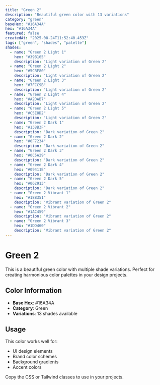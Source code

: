 ```yaml
---
title: "Green 2"
description: "Beautiful green color with 13 variations"
category: "green"
baseHex: "#16A34A"
hex: "#16A34A"
featured: false
createdAt: "2025-08-24T11:52:40.453Z"
tags: ["green", "shades", "palette"]
shades:
  - name: "Green 2 Light 1"
    hex: "#39B165"
    description: "Light variation of Green 2"
  - name: "Green 2 Light 2"
    hex: "#5CBF80"
    description: "Light variation of Green 2"
  - name: "Green 2 Light 3"
    hex: "#7FCC9B"
    description: "Light variation of Green 2"
  - name: "Green 2 Light 4"
    hex: "#A2DAB7"
    description: "Light variation of Green 2"
  - name: "Green 2 Light 5"
    hex: "#C5E8D2"
    description: "Light variation of Green 2"
  - name: "Green 2 Dark 1"
    hex: "#138B3F"
    description: "Dark variation of Green 2"
  - name: "Green 2 Dark 2"
    hex: "#0F7234"
    description: "Dark variation of Green 2"
  - name: "Green 2 Dark 3"
    hex: "#0C5A29"
    description: "Dark variation of Green 2"
  - name: "Green 2 Dark 4"
    hex: "#09411E"
    description: "Dark variation of Green 2"
  - name: "Green 2 Dark 5"
    hex: "#062913"
    description: "Dark variation of Green 2"
  - name: "Green 2 Vibrant 1"
    hex: "#18B351"
    description: "Vibrant variation of Green 2"
  - name: "Green 2 Vibrant 2"
    hex: "#1AC459"
    description: "Vibrant variation of Green 2"
  - name: "Green 2 Vibrant 3"
    hex: "#1DD460"
    description: "Vibrant variation of Green 2"
---
```


# Green 2

This is a beautiful green color with multiple shade variations. Perfect for creating harmonious color palettes in your design projects.

## Color Information

- **Base Hex**: #16A34A
- **Category**: Green
- **Variations**: 13 shades available

## Usage

This color works well for:
- UI design elements
- Brand color schemes  
- Background gradients
- Accent colors

Copy the CSS or Tailwind classes to use in your projects.
